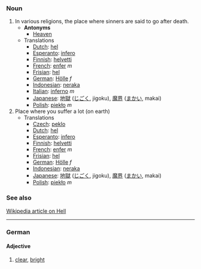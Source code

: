 ===Noun===
#In various religions, the place where sinners are said to go after death.
#*'''Antonyms'''
#**[[Heaven]]
#*Translations
#**[[Dutch]]: [[hel]]
#**[[Esperanto]]: [[infero]]
#**[[Finnish]]: [[helvetti]]
#**[[French]]: [[enfer]] ''m''
#**[[Frisian]]: [[hel]]
#**[[German]]: [[Hölle]] ''f''
#**[[Indonesian]]: [[neraka]]
#**[[Italian]]: [[inferno]] ''m''
#**[[Japanese]]: [[地獄]] ([[じごく]], jigoku), [[魔界]] ([[まかい]], makai)
#**[[Polish]]: [[piekło]] ''m''
#Place where you suffer a lot (on earth)
#*Translations
#**[[Czech]]: [[peklo]]
#**[[Dutch]]: [[hel]]
#**[[Esperanto]]: [[infero]]
#**[[Finnish]]: [[helvetti]]
#**[[French]]: [[enfer]] ''m''
#**[[Frisian]]: [[hel]]
#**[[German]]: [[Hölle]] ''f''
#**[[Indonesian]]: [[neraka]]
#**[[Japanese]]: [[地獄]] ([[じごく]], jigoku), [[魔界]] ([[まかい]], makai)
#**[[Polish]]: [[piekło]] ''m''

===See also===
[http://en2.wikipedia.org/wiki/Hell Wikipedia article on Hell]
----

===German===
====Adjective====
#[[clear]], [[bright]]